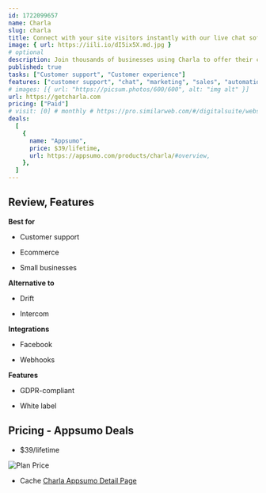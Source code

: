 ```yaml
---
id: 1722099657
name: Charla
slug: charla
title: Connect with your site visitors instantly with our live chat software
image: { url: https://iili.io/dI5ix5X.md.jpg }
# optional
description: Join thousands of businesses using Charla to offer their customers the best sales and support experienceConnect with your customers instantly, never miss a lead, and deliver the very best in support
published: true
tasks: ["Customer support", "Customer experience"]
features: ["customer support", "chat", "marketing", "sales", "automation"]
# images: [{ url: "https://picsum.photos/600/600", alt: "img alt" }]
url: https://getcharla.com
pricing: ["Paid"]
# visit: [0] # monthly # https://pro.similarweb.com/#/digitalsuite/websiteanalysis/home
deals:
  [
    {
      name: "Appsumo",
      price: $39/lifetime,
      url: https://appsumo.com/products/charla/#overview,
    },
  ]
---
```


## Review, Features

**Best for**

- Customer support

- Ecommerce

- Small businesses

**Alternative to**

- Drift

- Intercom

**Integrations**

- Facebook

- Webhooks

**Features**

- GDPR-compliant

- White label

## Pricing - Appsumo Deals

- $39/lifetime

<Img src="https://iili.io/dIwuP7j.png" alt="Plan Price" />

- Cache [Charla Appsumo Detail Page](https://iili.io/dIwAJkv.png)
